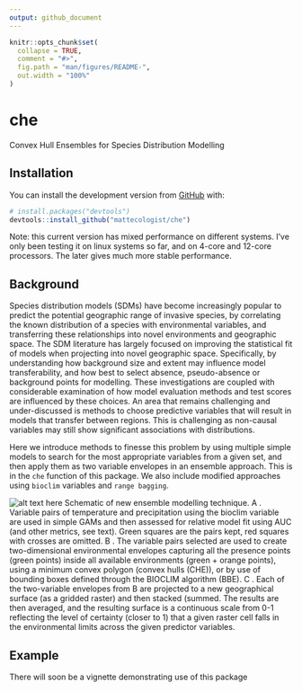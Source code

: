 ```yaml
---
output: github_document
---
```


<!-- README.md is generated from README.Rmd. Please edit that file -->

```r
knitr::opts_chunk$set(
  collapse = TRUE,
  comment = "#>",
  fig.path = "man/figures/README-",
  out.width = "100%"
)
```

# che

<!-- badges: start -->
<!-- badges: end -->

Convex Hull Ensembles for Species Distribution Modelling

## Installation

You can install the development version from [GitHub](https://github.com/) with:

``` r
# install.packages("devtools")
devtools::install_github("mattecologist/che")
```

Note: this current version has mixed performance on different systems. I've only been testing it on linux systems so far, and on 4-core and 12-core processors. The later gives much more stable performance.

## Background

Species distribution models (SDMs) have become increasingly popular to predict the potential geographic range of invasive species, by correlating the known distribution of a species with environmental variables, and transferring these relationships into novel environments and geographic space. The SDM literature has largely focused on improving the statistical fit of models when projecting into novel geographic space. Specifically, by understanding how background size and extent may influence model transferability, and how best to select absence, pseudo-absence or background points for modelling. These investigations are coupled with considerable examination of how model evaluation methods and test scores are influenced by these choices. An area that remains challenging and under-discussed is methods to choose predictive variables that will result in models that transfer between regions. This is challenging as non-causal variables may still show significant associations with distributions.

Here we introduce methods to finesse this problem by using multiple simple models to search for the most appropriate variables from a given set, and then apply them as two variable envelopes in an ensemble approach. This is in the 
`che` function of this package. We also include modified approaches using `bioclim` variables and `range bagging`.

![alt text here](man/figures/report_schematic.png)
Schematic of new ensemble modelling technique.
A
. Variable pairs of temperature and
precipitation  using  the  bioclim  variable  are  used  in  simple  GAMs  and  then  assessed  for  relative
model fit using AUC (and other metrics, see text).  Green squares are the pairs kept, red squares with
crosses are omitted.
B
. The variable pairs selected are used to create two-dimensional environmental
envelopes capturing all the presence points (green points) inside all available environments (green
+ orange points), using a minimum convex polygon (convex hulls (CHE)), or by use of bounding
boxes defined through the BIOCLIM algorithm (BBE).
C
. Each of the two-variable envelopes from
B are projected to a new geographical surface (as a gridded raster) and then stacked (summed.  The
results are then averaged, and the resulting surface is a continuous scale from 0-1 reflecting the level
of certainty (closer to 1) that a given raster cell falls in the environmental limits across the given
predictor variables.

## Example

There will soon be a vignette demonstrating use of this package


